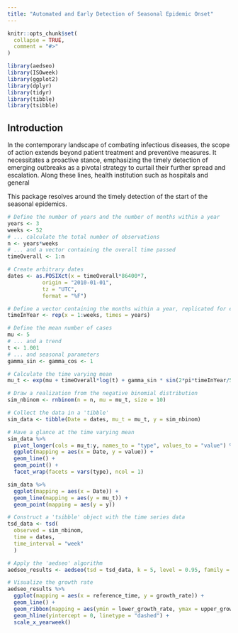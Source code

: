 ```yaml
---
title: "Automated and Early Detection of Seasonal Epidemic Onset"
---
```


```r
knitr::opts_chunk$set(
  collapse = TRUE,
  comment = "#>"
)
```

```r
library(aedseo)
library(ISOweek)
library(ggplot2)
library(dplyr)
library(tidyr)
library(tibble)
library(tsibble)
```


## Introduction

In the contemporary landscape of combating infectious diseases, the scope of action extends beyond patient treatment and preventive measures. It necessitates a proactive stance, emphasizing the timely detection of emerging outbreaks as a pivotal strategy to curtail their further spread and escalation. Along these lines, health institution such as hospitals and general 




This package resolves around the timely detection of the start of the seasonal epidemics.





```r

# Define the number of years and the number of months within a year
years <- 3
weeks <- 52
# ... calculate the total number of observations
n <- years*weeks
# ... and a vector containing the overall time passed
timeOverall <- 1:n

# Create arbitrary dates
dates <- as.POSIXct(x = timeOverall*86400*7,
           origin = "2010-01-01",
           tz = "UTC",
           format = "%F")

# Define a vector containing the months within a year, replicated for each year
timeInYear <- rep(x = 1:weeks, times = years)

# Define the mean number of cases
mu <- 5
# ... and a trend
t <- 1.001
# ... and seasonal parameters
gamma_sin <- gamma_cos <- 1

# Calculate the time varying mean
mu_t <- exp(mu + timeOverall*log(t) + gamma_sin * sin(2*pi*timeInYear/52) + gamma_cos * cos(2*pi*timeInYear/52))

# Draw a realization from the negative binomial distribution
sim_nbinom <- rnbinom(n = n, mu = mu_t, size = 10)

# Collect the data in a 'tibble'
sim_data <- tibble(Date = dates, mu_t = mu_t, y = sim_nbinom)

# Have a glance at the time varying mean
sim_data %>%
  pivot_longer(cols = mu_t:y, names_to = "type", values_to = "value") %>%
  ggplot(mapping = aes(x = Date, y = value)) +
  geom_line() +
  geom_point() +
  facet_wrap(facets = vars(type), ncol = 1)

sim_data %>%
  ggplot(mapping = aes(x = Date)) +
  geom_line(mapping = aes(y = mu_t)) +
  geom_point(mapping = aes(y = y)) 

# Construct a 'tsibble' object with the time series data
tsd_data <- tsd(
  observed = sim_nbinom,
  time = dates,
  time_interval = "week"
  )

# Apply the 'aedseo' algorithm
aedseo_results <- aedseo(tsd = tsd_data, k = 5, level = 0.95, family = "quasipoisson")

# Visualize the growth rate
aedseo_results %>%
  ggplot(mapping = aes(x = reference_time, y = growth_rate)) +
  geom_line() +
  geom_ribbon(mapping = aes(ymin = lower_growth_rate, ymax = upper_growth_rate), alpha = 0.3) +
  geom_hline(yintercept = 0, linetype = "dashed") +
  scale_x_yearweek()

```

